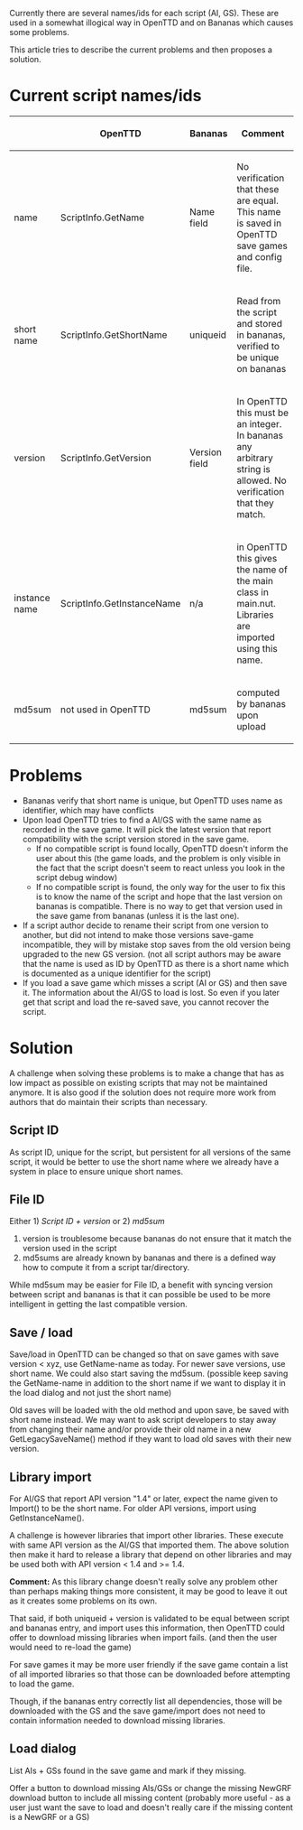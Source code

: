 Currently there are several names/ids for each script (AI, GS). These are used in a somewhat illogical way in OpenTTD and on Bananas which causes some problems.

This article tries to describe the current problems and then proposes a solution.

=Current script names/ids=

{|
!
!OpenTTD
!Bananas
!Comment
|-
|name
|ScriptInfo.GetName
|Name field
|No verification that these are equal. This name is saved in OpenTTD save games and config file.
|-
|short name
|ScriptInfo.GetShortName
|uniqueid
|Read from the script and stored in bananas, verified to be unique on bananas
|-
|version
|ScriptInfo.GetVersion
|Version field
|In OpenTTD this must be an integer. In bananas any arbitrary string is allowed. No verification that they match.
|-
|instance name
|ScriptInfo.GetInstanceName
|n/a
|in OpenTTD this gives the name of the main class in main.nut. Libraries are imported using this name.
|-
|md5sum
|not used in OpenTTD
|md5sum
|computed by bananas upon upload
|}

=Problems=

* Bananas verify that short name is unique, but OpenTTD uses name as identifier, which may have conflicts
* Upon load OpenTTD tries to find a AI/GS with the same name as recorded in the save game. It will pick the latest version that report compatibility with the script version stored in the save game.
** If no compatible script is found locally, OpenTTD doesn't inform the user about this (the game loads, and the problem is only visible in the fact that the script doesn't seem to react unless you look in the script debug window)
** If no compatible script is found, the only way for the user to fix this is to know the name of the script and hope that the last version on bananas is compatible. There is no way to get that version used in the save game from bananas (unless it is the last one).
* If a script author decide to rename their script from one version to another, but did not intend to make those versions save-game incompatible, they will by mistake stop saves from the old version being upgraded to the new GS version. (not all script authors may be aware that the name is used as ID by OpenTTD as there is a short name which is documented as a unique identifier for the script)
* If you load a save game which misses a script (AI or GS) and then save it. The information about the AI/GS to load is lost. So even if you later get that script and load the re-saved save, you cannot recover the script.

=Solution=
A challenge when solving these problems is to make a change that has as low impact as possible on existing scripts that may not be maintained anymore. It is also good if the solution does not require more work from authors that do maintain their scripts than necessary.

== Script ID ==
As script ID, unique for the script, but persistent for all versions of the same script, it would be better to use the short name where we already have a system in place to ensure unique short names.

== File ID ==
Either 1) ''Script ID + version'' or 2) ''md5sum''

# version is troublesome because bananas do not ensure that it match the version used in the script
# md5sums are already known by bananas and there is a defined way how to compute it from a script tar/directory.

While md5sum may be easier for File ID, a benefit with syncing version between script and bananas is that it can possible be used to be more intelligent in getting the last compatible version.

== Save / load ==
Save/load in OpenTTD can be changed so that on save games with save version < xyz, use GetName-name as today. For newer save versions, use short name. We could also start saving the md5sum. (possible keep saving the GetName-name in addition to the short name if we want to display it in the load dialog and not just the short name) 

Old saves will be loaded with the old method and upon save, be saved with short name instead. We may want to ask script developers to stay away from changing their name and/or provide their old name in a new GetLegacySaveName() method if they want to load old saves with their new version.

== Library import ==
For AI/GS that report API version "1.4" or later, expect the name given to Import() to be the short name. For older API versions, import using GetInstanceName().

A challenge is however libraries that import other libraries. These execute with same API version as the AI/GS that imported them. The above solution then make it hard to release a library that depend on other libraries and may be used both with API version < 1.4 and >= 1.4.

'''Comment:''' As this library change doesn't really solve any problem other than perhaps making things more consistent, it may be good to leave it out as it creates some problems on its own.

That said, if both uniqueid + version is validated to be equal between script and bananas entry, and import uses this information, then OpenTTD could offer to download missing libraries when import fails. (and then the user would need to re-load the game)

For save games it may be more user friendly if the save game contain a list of all imported libraries so that those can be downloaded before attempting to load the game.

Though, if the bananas entry correctly list all dependencies, those will be downloaded with the GS and the save game/import does not need to contain information needed to download missing libraries.

== Load dialog ==
List AIs + GSs found in the save game and mark if they missing.

Offer a button to download missing AIs/GSs or change the missing NewGRF download button to include all missing content (probably more useful - as a user just want the save to load and doesn't really care if the missing content is a NewGRF or a GS)